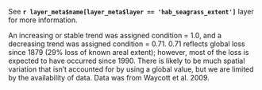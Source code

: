 See **`r layer_meta$name[layer_meta$layer == 'hab_seagrass_extent']`** layer for more information.

An increasing or stable trend was assigned condition = 1.0, and a decreasing trend was assigned condition = 0.71. 0.71 reflects global loss since 1879 (29% loss of known areal extent); however, most of the loss is expected to have occurred since 1990.  There is likely to be much spatial variation that isn't accounted for by using a global value, but we are limited by the availability of data. Data was from Waycott et al. 2009. 
